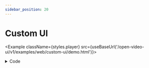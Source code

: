 ```yaml
---
sidebar_position: 20
---
```


# Custom UI


<Example className={styles.player} src={useBaseUrl('/open-video-ui/v1/examples/web/custom-ui/demo.html')}></Example>

<details>
    <summary>Code</summary>
    ```html showLineNumbers
    <theoplayer-ui
        configuration='{"libraryLocation":"/path/to/theoplayer/","license":"your_theoplayer_license"}'
        source='{"sources":{"src":"https://cdn.theoplayer.com/video/elephants-dream/playlist.m3u8"},"textTracks":[{"default":true,"src":"https://cdn.theoplayer.com/video/elephants-dream/thumbnails.vtt","label":"thumbnails","kind":"metadata"}]}'
        fluid
    >
        <theoplayer-control-bar slot="top-chrome" class="top-chrome">
            <span class="title">Elephant's Dream</span>
            <span class="spacer"></span>
            <theoplayer-language-menu-button menu="language-menu" mobile-only></theoplayer-language-menu-button>
            <theoplayer-settings-menu-button menu="settings-menu" mobile-only></theoplayer-settings-menu-button>
            <theoplayer-airplay-button mobile-only></theoplayer-airplay-button>
            <theoplayer-chromecast-button mobile-only></theoplayer-chromecast-button>
        </theoplayer-control-bar>
        <theoplayer-loading-indicator slot="centered-loading" no-auto-hide></theoplayer-loading-indicator>
        <div slot="centered-chrome" class="centered-chrome">
            <theoplayer-play-button></theoplayer-play-button>
        </div>
        <div class="bottom-chrome">
            <theoplayer-control-bar>
                <theoplayer-time-range></theoplayer-time-range>
            </theoplayer-control-bar>
            <theoplayer-control-bar>
                <theoplayer-play-button mobile-hidden></theoplayer-play-button>
                <theoplayer-mute-button></theoplayer-mute-button>
                <theoplayer-volume-range mobile-hidden></theoplayer-volume-range>
                <theoplayer-time-display show-duration></theoplayer-time-display>
                <span class="spacer"></span>
                <theoplayer-language-menu-button menu="language-menu" mobile-hidden></theoplayer-language-menu-button>
                <theoplayer-settings-menu-button menu="settings-menu" mobile-hidden></theoplayer-settings-menu-button>
                <theoplayer-airplay-button mobile-hidden></theoplayer-airplay-button>
                <theoplayer-chromecast-button mobile-hidden></theoplayer-chromecast-button>
                <theoplayer-fullscreen-button></theoplayer-fullscreen-button>
            </theoplayer-control-bar>
        </div>
        <theoplayer-language-menu id="language-menu" slot="menu" hidden></theoplayer-language-menu>
        <theoplayer-settings-menu id="settings-menu" slot="menu" hidden></theoplayer-settings-menu>
        <theoplayer-error-display slot="error"></theoplayer-error-display>
    </theoplayer-ui>
    ```

    [📜 View full source on GitHub](https://github.com/THEOplayer/web-ui/blob/main/docs/static/open-video-ui/v1/examples/web/custom-ui/demo.html)

</details>
